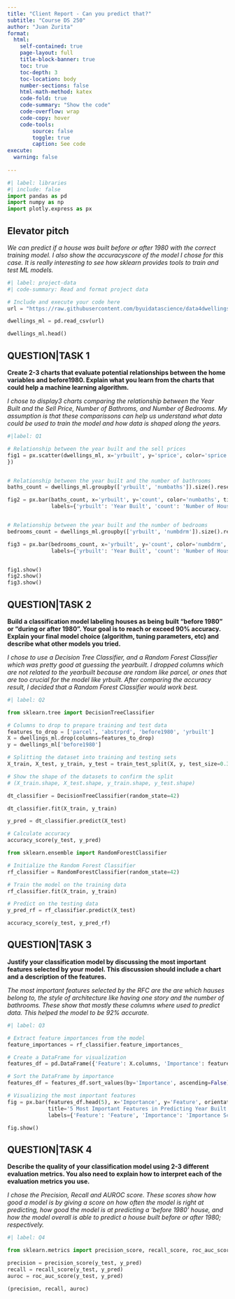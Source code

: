 ```yaml
---
title: "Client Report - Can you predict that?"
subtitle: "Course DS 250"
author: "Juan Zurita"
format:
  html:
    self-contained: true
    page-layout: full
    title-block-banner: true
    toc: true
    toc-depth: 3
    toc-location: body
    number-sections: false
    html-math-method: katex
    code-fold: true
    code-summary: "Show the code"
    code-overflow: wrap
    code-copy: hover
    code-tools:
        source: false
        toggle: true
        caption: See code
execute: 
  warning: false
    
---
```


```python
#| label: libraries
#| include: false
import pandas as pd
import numpy as np
import plotly.express as px

```


## Elevator pitch

_We can predict if a house was built before or after 1980 with the correct training model. I also show the accuracyscore of the model I chose for this case. It is really interesting to see how sklearn provides tools to train and test ML models._

```python
#| label: project-data
#| code-summary: Read and format project data

# Include and execute your code here
url = "https://raw.githubusercontent.com/byuidatascience/data4dwellings/master/data-raw/dwellings_ml/dwellings_ml.csv"

dwellings_ml = pd.read_csv(url)

dwellings_ml.head()

```


## QUESTION|TASK 1

__Create 2-3 charts that evaluate potential relationships between the home variables and before1980. Explain what you learn from the charts that could help a machine learning algorithm.__

_I chose to display3 charts comparing the relationship between the Year Built and the Sell Price, Number of Bathroms, and Number of Bedrooms. My assumption is that these comparissons can help us understand what data could be used to train the model and how data is shaped along the years._

```python
#|label: Q1

# Relationship between the year built and the sell prices
fig1 = px.scatter(dwellings_ml, x='yrbuilt', y='sprice', color='sprice', title='Sell Price and Year Built', labels={'yrbuilt': 'Year Built', 'sprice': 'Sell Price'
})


# Relationship between the year built and the number of bathrooms
baths_count = dwellings_ml.groupby(['yrbuilt', 'numbaths']).size().reset_index(name='count')

fig2 = px.bar(baths_count, x='yrbuilt', y='count', color='numbaths', title='Number of Bathrooms vs. Year Built',
              labels={'yrbuilt': 'Year Built', 'count': 'Number of Houses', 'numbaths': 'Number of Bathrooms'})


# Relationship between the year built and the number of bedrooms
bedrooms_count = dwellings_ml.groupby(['yrbuilt', 'numbdrm']).size().reset_index(name='count')

fig3 = px.bar(bedrooms_count, x='yrbuilt', y='count', color='numbdrm', title='Number of Bedrooms vs. Year Built',
              labels={'yrbuilt': 'Year Built', 'count': 'Number of Houses', 'numbdrm': 'Number of Bedrooms'})


fig1.show()
fig2.show()
fig3.show()

```


## QUESTION|TASK 2

__Build a classification model labeling houses as being built “before 1980” or “during or after 1980”. Your goal is to reach or exceed 90% accuracy. Explain your final model choice (algorithm, tuning parameters, etc) and describe what other models you tried.__

_I chose to use a Decision Tree Classifier, and a Random Forest Classifier which was pretty good at guessing the yearbuilt. I dropped columns which are not related to the yearbuilt because are random like parcel, or ones that are too crucial for the model like yrbuilt. After comparing the accuracy result, I decided that a Random Forest Classifier would work best._

```python
#| label: Q2

from sklearn.tree import DecisionTreeClassifier

# Columns to drop to prepare training and test data
features_to_drop = ['parcel', 'abstrprd', 'before1980', 'yrbuilt']
X = dwellings_ml.drop(columns=features_to_drop)
y = dwellings_ml['before1980']

# Splitting the dataset into training and testing sets
X_train, X_test, y_train, y_test = train_test_split(X, y, test_size=0.3, random_state=42)

# Show the shape of the datasets to confirm the split
# (X_train.shape, X_test.shape, y_train.shape, y_test.shape)

dt_classifier = DecisionTreeClassifier(random_state=42)

dt_classifier.fit(X_train, y_train)

y_pred = dt_classifier.predict(X_test)

# Calculate accuracy
accuracy_score(y_test, y_pred)

```

```python
from sklearn.ensemble import RandomForestClassifier

# Initialize the Random Forest Classifier
rf_classifier = RandomForestClassifier(random_state=42)

# Train the model on the training data
rf_classifier.fit(X_train, y_train)

# Predict on the testing data
y_pred_rf = rf_classifier.predict(X_test)

accuracy_score(y_test, y_pred_rf)

```


## QUESTION|TASK 3

__Justify your classification model by discussing the most important features selected by your model. This discussion should include a chart and a description of the features.__

_The most important features selected by the RFC are the are which hauses belong to, the style of architecture like having one story and the number of bathrooms. These show that mostly these columns where used to predict data. This helped the model to be 92% accurate._

```python
#| label: Q3

# Extract feature importances from the model
feature_importances = rf_classifier.feature_importances_

# Create a DataFrame for visualization
features_df = pd.DataFrame({'Feature': X.columns, 'Importance': feature_importances})

# Sort the DataFrame by importance
features_df = features_df.sort_values(by='Importance', ascending=False)

# Visualizing the most important features
fig = px.bar(features_df.head(5), x='Importance', y='Feature', orientation='h',
             title='5 Most Important Features in Predicting Year Built',
             labels={'Feature': 'Feature', 'Importance': 'Importance Score'})

fig.show()

```


## QUESTION|TASK 4

__Describe the quality of your classification model using 2-3 different evaluation metrics. You also need to explain how to interpret each of the evaluation metrics you use.__

_I chose the Precision, Recall and AUROC score. These scores show how good a model is by giving a score on how often the model is right at predicting, how good the model is at predicting a 'before 1980' house, and how the model overall is able to predict a house built before or after 1980; respectively._

```python
#| label: Q4

from sklearn.metrics import precision_score, recall_score, roc_auc_score

precision = precision_score(y_test, y_pred)
recall = recall_score(y_test, y_pred)
auroc = roc_auc_score(y_test, y_pred)

(precision, recall, auroc)

```